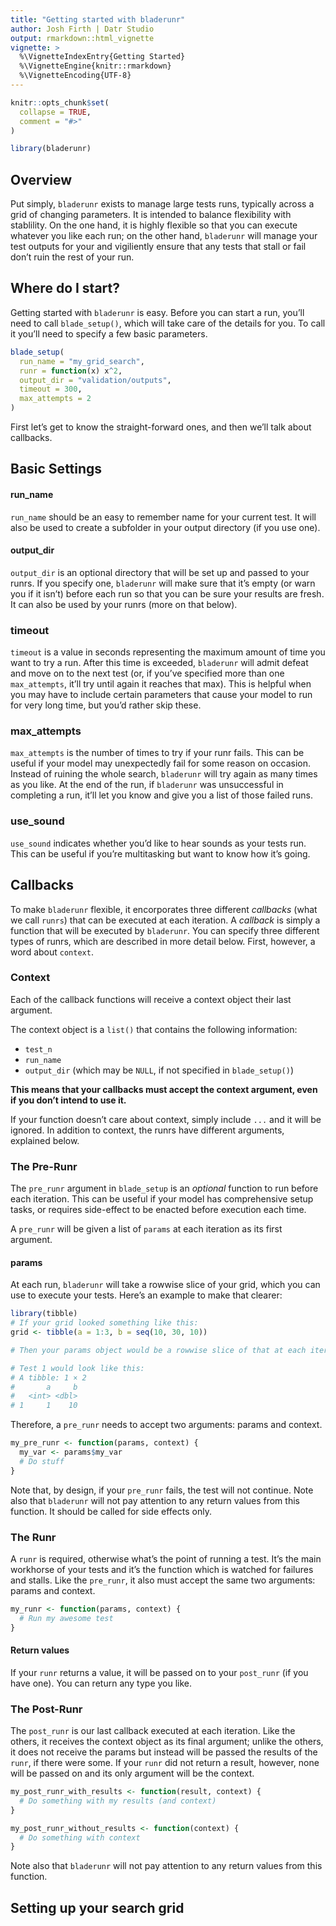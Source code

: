 ```yaml
---
title: "Getting started with bladerunr"
author: Josh Firth | Datr Studio
output: rmarkdown::html_vignette
vignette: >
  %\VignetteIndexEntry{Getting Started}
  %\VignetteEngine{knitr::rmarkdown}
  %\VignetteEncoding{UTF-8}
---
```


```r
knitr::opts_chunk$set(
  collapse = TRUE,
  comment = "#>"
)
```

```r
library(bladerunr)
```

## Overview

Put simply, `bladerunr` exists to manage large tests runs, typically across a grid of changing parameters. It is intended to balance flexibility with stablility. On the one hand, it is highly flexible so that you can execute whatever you like each run; on the other hand, `bladerunr` will manage your test outputs for your and vigiliently ensure that any tests that stall or fail don't ruin the rest of your run. 

## Where do I start?

Getting started with `bladerunr` is easy. Before you can start a run, you'll need to call `blade_setup()`, which will take care of the details for you. To call it you'll need to specify a few basic parameters. 

```r
blade_setup(
  run_name = "my_grid_search",
  runr = function(x) x^2,
  output_dir = "validation/outputs",
  timeout = 300,
  max_attempts = 2
)
```

First let's get to know the straight-forward ones, and then we'll talk about callbacks. 

## Basic Settings

#### run_name 
`run_name` should be an easy to remember name for your current test. It will also be used to create a subfolder in your output directory (if you use one).

#### output_dir
`output_dir` is an optional directory that will be set up and passed to your runrs. If you specify one, `bladerunr` will make sure that it's empty (or warn you if it isn't) before each run so that you can be sure your results are fresh. It can also be used by your runrs (more on that below).

### timeout
`timeout` is a value in seconds representing the maximum amount of time you want to try a run. After this time is exceeded, `bladerunr` will admit defeat and move on to the next test (or, if you've specified more than one `max_attempts`, it'll try until again it reaches that max). This is helpful when you may have to include certain parameters that cause your model to run for very long time, but you'd rather skip these. 

### max_attempts 
`max_attempts` is the number of times to try if your runr fails. This can be useful if your model may unexpectedly fail for some reason on occasion. Instead of ruining the whole search, 
`bladerunr` will try again as many times as you like. At the end of the run, if `bladerunr` was unsuccessful in completing a run, it'll let you know and give you a list of those failed runs. 

### use_sound 
`use_sound` indicates whether you'd like to hear sounds as your tests run. This can be useful if you're multitasking but want to know how it's going.

## Callbacks
To make `bladerunr` flexible, it encorporates three different *callbacks* (what we call `runrs`) that can be executed at each iteration. A *callback* is simply a function that will be executed by `bladerunr`. You can specify three different types of runrs, which are described in more detail below. First, however, a word about `context`. 

### Context
Each of the callback functions will receive a context object their last argument.

The context object is a `list()` that contains the following information:

  * `test_n`
  * `run_name`
  * `output_dir` (which may be `NULL`, if not specified in `blade_setup()`)

**This means that your callbacks must accept the context argument, even if you don't intend to use it.**

If your function doesn't care about context, simply include `...` and it will be ignored. In addition to context, the runrs have different arguments, explained below. 

### The Pre-Runr

The `pre_runr` argument in `blade_setup` is an *optional* function to run before each iteration. This can be useful if your model has comprehensive setup tasks, or requires side-effect to be enacted before execution each time. 

A `pre_runr` will be given a list of `params` at each iteration as its first argument. 

#### params

At each run, `bladerunr` will take a rowwise slice of your grid, which you can use to execute your tests. Here's an example to make that clearer: 

```r
library(tibble)
# If your grid looked something like this:
grid <- tibble(a = 1:3, b = seq(10, 30, 10))

# Then your params object would be a rowwise slice of that at each iteration.

# Test 1 would look like this:
# A tibble: 1 × 2
#       a     b
#   <int> <dbl>
# 1     1    10
```

Therefore, a `pre_runr` needs to accept two arguments: params and context. 

```r
my_pre_runr <- function(params, context) {
  my_var <- params$my_var
  # Do stuff
}
```

Note that, by design, if your `pre_runr` fails, the test will not continue. Note also that `bladerunr` will not pay attention to any return values from this function. It should be called for side effects only. 

### The Runr

A `runr` is required, otherwise what's the point of running a test. It's the main workhorse of your tests and it's the function which is watched for failures and stalls. Like the `pre_runr`, it also must accept the same two arguments: params and context.

```r
my_runr <- function(params, context) {
  # Run my awesome test
}
```

#### Return values

If your `runr` returns a value, it will be passed on to your `post_runr` (if you have one). You can return any type you like. 

### The Post-Runr

The `post_runr` is our last callback executed at each iteration. Like the others, it receives the context object as its final argument; unlike the others, it does not receive the params but instead will be passed the results of the `runr`, if there were some. If your `runr` did not return a result, however, none will be passed on and its only argument will be the context. 

```r
my_post_runr_with_results <- function(result, context) {
  # Do something with my results (and context)
}

my_post_runr_without_results <- function(context) {
  # Do something with context
}
```

Note also that `bladerunr` will not pay attention to any return values from this function.

## Setting up your search grid




